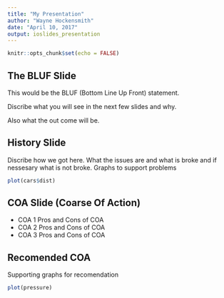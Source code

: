 ---
title: "My Presentation"
author: "Wayne Hockensmith"
date: "April 10, 2017"
output: ioslides_presentation
---

```{r setup, include=FALSE}
knitr::opts_chunk$set(echo = FALSE)
```

## The BLUF Slide
This would be the BLUF (Bottom Line Up Front) statement.  

Discribe what you will see in the next few slides and why.  

Also what the out come will be.

##  History Slide
Discribe how we got here.  What the issues are and what is broke and if nessesary what is not broke.  Graphs to support problems
```{r cars, echo = TRUE}
plot(cars$dist)
```


## COA Slide (Coarse Of Action)

- COA 1
Pros and Cons of COA
- COA 2
Pros and Cons of COA
- COA 3
Pros and Cons of COA


## Recomended COA
Supporting graphs for recomendation

```{r pressure}
plot(pressure)
```

